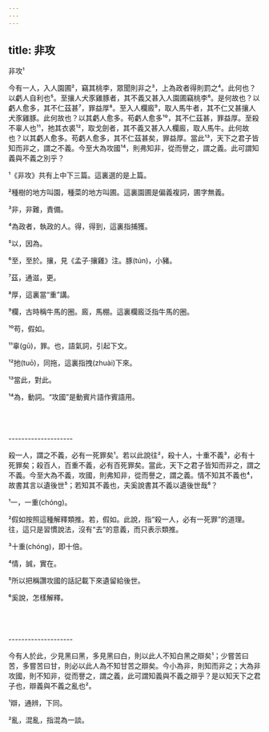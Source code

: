 ```yaml
---
---
---
```

title: 非攻
---




非攻¹

今有一人，入人園圃²，竊其桃李，眾聞則非之³，上為政者得則罰之⁴。此何也？以虧人自利也⁵。至攘人犬豕雞豚者，其不義又甚入人園圃竊桃李⁶。是何故也？以虧人愈多，其不仁茲甚⁷，罪益厚⁸。至入人欄廄⁹，取人馬牛者，其不仁又甚攘人犬豕雞豚。此何故也？以其虧人愈多。苟虧人愈多¹⁰，其不仁茲甚，罪益厚。至殺不辜人也¹¹，扡其衣裘¹²，取戈劍者，其不義又甚入人欄廄，取人馬牛。此何故也？以其虧人愈多。苟虧人愈多，其不仁茲甚矣，罪益厚。當此¹³，天下之君子皆知而非之，謂之不義。今至大為攻國¹⁴，則弗知非，從而譽之，謂之義。此可謂知義與不義之別乎？

¹《非攻》共有上中下三篇。這裏選的是上篇。

²種樹的地方叫園，種菜的地方叫圃。這裏園圃是偏義複詞，圃字無義。

³非，非難，責備。

⁴為政者，執政的人。得，得到，這裏指捕獲。

⁵以，因為。

⁶至，至於。攘，見《孟子·攘雞》注。豚(tún)，小豬。

⁷茲，通滋，更。

⁸厚，這裏當“重”講。

⁹欄，古時稱牛馬的圈。廄，馬棚。這裏欄廄泛指牛馬的圈。

¹⁰苟，假如。

¹¹辜(gū)，罪。也，語氣詞，引起下文。

¹²扡(tuō)，同拖，這裏指拽(zhuài)下來。

¹³當此，對此。

¹⁴為，動詞。“攻國”是動賓片語作賓語用。



<br/><br/><br/>--------------------

殺一人，謂之不義，必有一死罪矣¹。若以此說往²，殺十人，十重不義³，必有十死罪矣；殺百人，百重不義，必有百死罪矣。當此，天下之君子皆知而非之，謂之不義。今至大為不義，攻國，則弗知非，從而譽之，謂之義。情不知其不義也⁴，故書其言以遺後世⁵；若知其不義也，夫奚說書其不義以遺後世哉⁶？

¹一，一重(chóng)。

²假如按照這種解釋類推。若，假如。此說，指“殺一人，必有一死罪”的道理。往，這只是習慣說法，沒有“去”的意義，而只表示類推。

³十重(chóng)，即十倍。

⁴情，誠，實在。

⁵所以把稱讚攻國的話記載下來遺留給後世。

⁶奚說，怎樣解釋。



<br/><br/><br/>--------------------

今有人於此，少見黑曰黑，多見黑曰白，則以此人不知白黑之辯矣¹；少嘗苦曰苦，多嘗苦曰甘，則必以此人為不知甘苦之辯矣。今小為非，則知而非之；大為非攻國，則不知非，從而譽之，謂之義，此可謂知義與不義之辯乎？是以知天下之君子也，辯義與不義之亂也²。

¹辯，通辨，下同。

²亂，混亂，指混為一談。